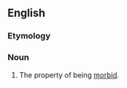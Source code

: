 ==English==

===Etymology===
{{root|en|ine-pro|*mer-|id=die}}
{{suffix|en|morbid|ness}}

===Noun===
{{en-noun|~}}

# The property of being [[morbid]].